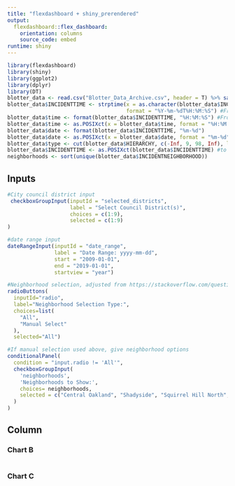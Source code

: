 ```yaml
---
title: "flexdashboard + shiny_prerendered"
output: 
  flexdashboard::flex_dashboard:
    orientation: columns
    source_code: embed
runtime: shiny
---
```


```r
library(flexdashboard)
library(shiny)
library(ggplot2)
library(dplyr)
library(DT)
blotter_data <- read.csv("Blotter_Data_Archive.csv", header = T) %>% sample_frac(., 0.2)
blotter_data$INCIDENTTIME <- strptime(x = as.character(blotter_data$INCIDENTTIME),
                                      format = "%Y-%m-%dT%H:%M:%S") #From factor to datetime
blotter_data$time <- format(blotter_data$INCIDENTTIME, "%H:%M:%S") #From datetime to character
blotter_data$time <- as.POSIXct(x = blotter_data$time, format = "%H:%M:%S") #From character to continuous time var
blotter_data$date <- format(blotter_data$INCIDENTTIME, "%m-%d")
blotter_data$date <- as.POSIXct(x = blotter_data$date, format = "%m-%d")
blotter_data$type <- cut(blotter_data$HIERARCHY, c(-Inf, 9, 98, Inf), labels = c("Type 1 - Major Crime", "Type 2 - Minor Crime", "No Data"))
blotter_data$INCIDENTTIME <- as.POSIXct(blotter_data$INCIDENTTIME) #to avoid POSIXlt error
neighborhoods <- sort(unique(blotter_data$INCIDENTNEIGHBORHOOD))
```

Inputs {.sidebar}
-----------------------------------------------------------------------

```r
#City council district input
 checkboxGroupInput(inputId = "selected_districts",
                    label = "Select Council District(s)",
                    choices = c(1:9),
                    selected = c(1:9)
)

#date range input
dateRangeInput(inputId = "date_range",
               label = "Date Range: yyyy-mm-dd",
               start = "2009-01-01",
               end = "2019-01-01",
               startview = "year")

#Neighborhood selection, adjusted from https://stackoverflow.com/questions/24916115/select-deselect-all-button-for-shiny-variable-selection
radioButtons(
  inputId="radio",
  label="Neighborhood Selection Type:",
  choices=list(
    "All",
    "Manual Select"
  ),
  selected="All")

#If manual selection used above, give neighborhood options
conditionalPanel(
  condition = "input.radio != 'All'",
  checkboxGroupInput(
    'neighborhoods', 
    'Neighborhoods to Show:',
    choices= neighborhoods, 
    selected = c("Central Oakland", "Shadyside", "Squirrel Hill North", "Squirrel Hill South")
  )
)
```

Column {.tabset}
-----------------------------------------------------------------------

### Chart B

```r

```

### Chart C

```r

```

